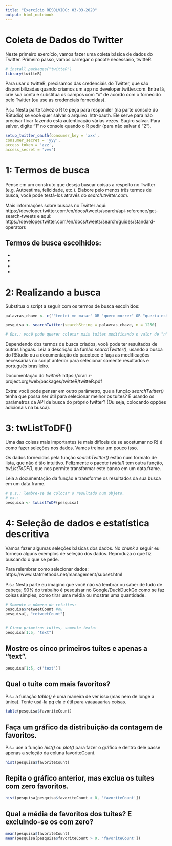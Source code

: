 ```yaml
---
title: "Exercício RESOLVIDO: 03-03-2020"
output: html_notebook
---
```


# Coleta de Dados do Twitter

Neste primeiro exercício, vamos fazer uma coleta básica de dados do Twitter. Primeiro passo, vamos carregar o pacote necessário, twitteR.

```r
# install.packages("twitteR")
library(twitteR)
```
Para usar o twitteR, precisamos das credenciais do Twitter, que são disponibilizadas quando criamos um app no developer.twitter.com. Entre lá, crie sua conta e substitua os campos com "x" de acordo com o fornecido pelo Twitter (ou use as credenciais fornecidas).

P.s.: Nesta parte talvez o R te peça para responder (na parte console do RStudio) se você quer salvar o arquivo .httr-oauth. Ele serve para não precisar ficar fazendo esta autenticação várias vezes. Sugiro salvar. Para salver, digite "1" no console quando o R pedir (para não salvar é "2").

```r
setup_twitter_oauth(consumer_key = 'xxx',
consumer_secret = 'yyy',
access_token = 'zzz',
access_secret = 'vvv')
```

# 1: Termos de busca

Pense em um construto que deseja buscar coisas a respeito no Twitter (e.g. Autoestima, felicidade, etc.). Elabore pelo menos três termos de busca, você pode testá-los através do *search.twitter.com*.

Mais informações sobre buscas no Twitter aqui: https://developer.twitter.com/en/docs/tweets/search/api-reference/get-search-tweets e aqui: https://developer.twitter.com/en/docs/tweets/search/guides/standard-operators

## Termos de busca escolhidos:

-

-

-

-

# 2: Realizando a busca

Substitua o script a seguir com os termos de busca escolhidos:

```r

palavras_chave <- c('"tentei me matar" OR "quero morrer" OR "queria estar morto" -filter:retweets')

pesquisa <- searchTwitter(searchString = palavras_chave, n = 1250)

# Obs.: você pode querer coletar mais tuítes modificando o valor de "n".

```

Dependendo dos termos de busca criados, você pode ter resultados de outras línguas. Leia a descrição da funlão *searchTwitter()*, usando a busca do RStudio ou a documentação do pacotece e faça as modificações necessárias no script anterior para selecionar somente resultados e português brasileiro. 

Documentação do *twitteR*: https://cran.r-project.org/web/packages/twitteR/twitteR.pdf

Extra: você pode pensar em outro parâmetro, que a função *searchTwitter()* tenha que possa ser útil para selecionar melhor os tuítes? E usando os parâmetros da API de busca do próprio twitter? (Ou seja, colocando oppões adicionais na busca).

# 3: twListToDF()

Uma das coisas mais importantes (e mais difíceis de se acostumar no R) é como fazer seleções nos dados. Vamos treinar um pouco isso.

Os dados fornecidos pela função *searchTwitter()* estão num formato de lista, que não é tão intuitivo. Felizmente o pacote *twitteR* tem outra função, *twListToDF()*, que nos permite transformar este banco em um data.frame.

Leia a documentação da função e transforme os resultados da sua busca em um data.frame.

```r

# p.s.: lembre-se de colocar o resultado num objeto.
# ex.:
pesquisa <- twListToDF(pesquisa)


```

# 4: Seleção de dados e estatística descritiva

Vamos fazer algumas seleções básicas dos dados. No *chunk* a seguir eu forneço alguns exemplos de seleção dos dados. Reproduza o que fiz buscando o que se pede.

Para relembrar como selecionar dados: https://www.statmethods.net/management/subset.html

P.s.: Nesta parte eu imagino que você não vá lembrar ou saber de tudo de cabeça; 90% do trabalho é pesquisar no Google/DuckDuckGo como se faz coisas simples, como tirar uma média ou mostrar uma quantidade.

```r

# Somente o número de retuítes:
pesquisa$retweetCount #ou
pesquisa[, "retweetCount"]


# Cinco primeiros tuítes, somente texto:
pesquisa[1:5, "text"]

```


## Mostre os cinco primeiros tuítes e apenas a "text".

```r

pesquisa[1:5, c('text')]

```

## Qual o tuíte com mais favoritos?

P.s.: a funação *table()* é uma maneira de ver isso (mas nem de longe a única). Tente usá-la pq ela é útil para váaaaaarias coisas.

```r

table(pesquisa$favoriteCount)

```

## Faça um gráfico da distribuição da contagem de favoritos.

P.s.: use a função *hist()* ou *plot()* para fazer o gráfico e dentro dele passe apenas a seleção da coluna favoriteCount.

```r

hist(pesquisa$favoriteCount)

```


## Repita o gráfico anterior, mas exclua os tuítes com zero favoritos.

```r

hist(pesquisa[pesquisa$favoriteCount > 0, 'favoriteCount'])

```


## Qual a média de favoritos dos tuítes? E excluindo-se os com zero?

```r

mean(pesquisa$favoriteCount)
mean(pesquisa[pesquisa$favoriteCount > 0, 'favoriteCount'])

```